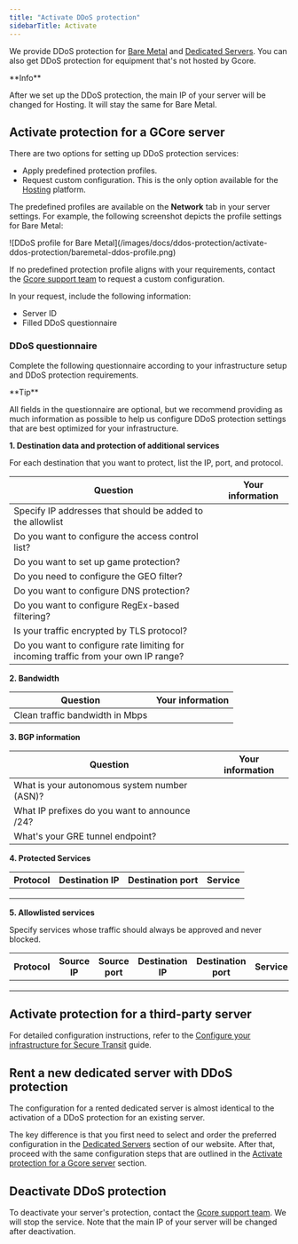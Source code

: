 ---
title: "Activate DDoS protection"
sidebarTitle: Activate
---

We provide DDoS protection for [Bare Metal](https://gcore.com/cloud/bare-metal-servers) and [Dedicated Servers](https://gcore.com/hosting/dedicated). You can also get DDoS protection for equipment that's not hosted by Gcore.

<Info>
**Info**

After we set up the DDoS protection, the main IP of your server will be changed for Hosting. It will stay the same for Bare Metal.
</Info>

## Activate protection for a GCore server

There are two options for setting up DDoS protection services: 

  * Apply predefined protection profiles. 
  * Request custom configuration. This is the only option available for the [Hosting](https://gcore.com/hosting) platform.



The predefined profiles are available on the **Network** tab in your server settings. For example, the following screenshot depicts the profile settings for Bare Metal: 


<Frame>![DDoS profile for Bare Metal](/images/docs/ddos-protection/activate-ddos-protection/baremetal-ddos-profile.png)</Frame>



If no predefined protection profile aligns with your requirements, contact the [Gcore support team](mailto:support@gcore.com) to request a custom configuration.

In your request, include the following information: 

  * Server ID 
  * Filled DDoS questionnaire



### DDoS questionnaire

Complete the following questionnaire according to your infrastructure setup and DDoS protection requirements. 

<Tip>
**Tip**

All fields in the questionnaire are optional, but we recommend providing as much information as possible to help us configure DDoS protection settings that are best optimized for your infrastructure.
</Tip>

**1\. Destination data and protection of additional services**

For each destination that you want to protect, list the IP, port, and protocol. 

**Question** | **Your information**  
---|---  
Specify IP addresses that should be added to the allowlist |   
Do you want to configure the access control list? |   
Do you want to set up game protection? |   
Do you need to configure the GEO filter? |   
Do you want to configure DNS protection? |   
Do you want to configure RegEx-based filtering? |   
Is your traffic encrypted by TLS protocol? |   
Do you want to configure rate limiting for incoming traffic from your own IP range? |   
  
**2\. Bandwidth**

**Question** | **Your information**  
---|---  
Clean traffic bandwidth in Mbps |   
  
**3\. BGP information**

**Question** | **Your information**  
---|---  
What is your autonomous system number (ASN)? |   
What IP prefixes do you want to announce /24? |   
What's your GRE tunnel endpoint? |   
  
**4\. Protected Services**

**Protocol** | **Destination IP** | **Destination port** | **Service**  
---|---|---|---  
|  |  |   
|  |  |   
|  |  |   
  
**5\. Allowlisted services**

Specify services whose traffic should always be approved and never blocked. 

**Protocol** | **Source IP** | **Source port** | **Destination IP** | **Destination port** | **Service**  
---|---|---|---|---|---  
|  |  |  |  |   
|  |  |  |  |   
|  |  |  |  |   
  
## Activate protection for a third-party server

For detailed configuration instructions, refer to the [Configure your infrastructure for Secure Transit](/ddos-protection/super-transit/configure-super-transit) guide. 

## Rent a new dedicated server with DDoS protection

The configuration for a rented dedicated server is almost identical to the activation of a DDoS protection for an existing server.

The key difference is that you first need to select and order the preferred configuration in the [Dedicated Servers](https://gcore.com/hosting/dedicated) section of our website. After that, proceed with the same configuration steps that are outlined in the [Activate protection for a Gcore server](/ddos-protection/activate-ddos-protection#activate-protection-for-a-gcore-server) section. 

## Deactivate DDoS protection

To deactivate your server's protection, contact the [Gcore support team](mailto:support@gcore.com). We will stop the service. Note that the main IP of your server will be changed after deactivation.